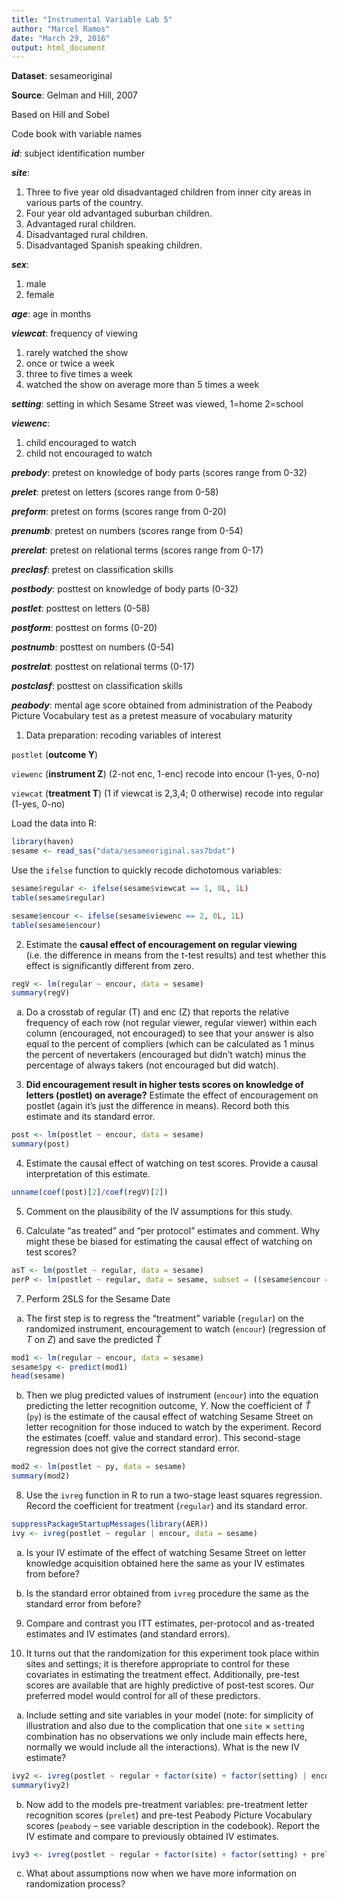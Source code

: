 ```yaml
---
title: "Instrumental Variable Lab 5"
author: "Marcel Ramos"
date: "March 29, 2016"
output: html_document
---
```


**Dataset**: sesameoriginal 

**Source**: Gelman and Hill, 2007

Based on Hill and Sobel 

Code book with variable names 

__*id*__: subject identification number

__*site*__:

   1. Three to five year old disadvantaged children from inner
        city areas in various parts of the country.
   2. Four year old advantaged suburban children. 
   3. Advantaged rural children.
   4. Disadvantaged rural children.
   5. Disadvantaged Spanish speaking children.

__*sex*__: 

   1. male
   2. female

__*age*__: age in months

__*viewcat*__: frequency of viewing

   1. rarely watched the show
   2. once or twice a week 
   3. three to five times a week
   4. watched the show on average more than 5 times a week

__*setting*__: setting in which Sesame Street was viewed, 1=home 2=school

__*viewenc*__:

   1. child encouraged to watch
   2. child not encouraged to watch

__*prebody*__:  pretest on knowledge of body parts (scores range from 0-32)

__*prelet*__:  pretest on letters (scores range from 0-58)

__*preform*__: pretest on forms (scores range from 0-20)

__*prenumb*__: pretest on numbers (scores range from 0-54)

__*prerelat*__: pretest on relational terms (scores range from 0-17)

__*preclasf*__: pretest on classification skills

__*postbody*__: posttest on knowledge of body parts (0-32)

__*postlet*__:  posttest on letters (0-58)

__*postform*__:  posttest on forms (0-20)

__*postnumb*__: posttest on numbers (0-54)

__*postrelat*__: posttest on relational terms (0-17)

__*postclasf*__:  posttest on classification skills

__*peabody*__:  mental age score obtained from administration of the Peabody Picture Vocabulary test as a pretest measure of vocabulary maturity

1. Data preparation: recoding variables of interest

`postlet` (**outcome Y**)

`viewenc` (**instrument Z**) (2-not enc, 1-enc) recode into encour (1-yes, 0-no)

`viewcat` (**treatment T**) (1 if viewcat is 2,3,4; 0 otherwise) recode into regular (1-yes, 0-no)


Load the data into R: 

```r
library(haven)
sesame <- read_sas("data/sesameoriginal.sas7bdat")
```

Use the `ifelse` function to quickly recode dichotomous variables: 

```r
sesame$regular <- ifelse(sesame$viewcat == 1, 0L, 1L)
table(sesame$regular)

sesame$encour <- ifelse(sesame$viewenc == 2, 0L, 1L)
table(sesame$encour)
```

2. Estimate the **causal effect of encouragement on regular viewing** (i.e. the difference in means from the t-test results) and test whether this effect is significantly different from zero.

```r
regV <- lm(regular ~ encour, data = sesame)
summary(regV)
```

a) Do a crosstab of regular (T) and enc (Z) that reports the relative frequency of each row (not regular viewer, regular viewer) within each column (encouraged, not encouraged) to see that your answer is also equal to the percent of compliers (which can be calculated as 1 minus the percent of nevertakers (encouraged but didn’t watch) minus the percentage of always takers (not encouraged but did watch).

3. **Did encouragement result in higher tests scores on knowledge of letters (postlet) on average?**  Estimate the effect of encouragement on postlet (again it’s just the difference in means).  Record both this estimate and its standard error.

```r
post <- lm(postlet ~ encour, data = sesame)
summary(post)
```

4. Estimate the causal effect of watching on test scores. Provide a causal interpretation of this estimate.

```r
unname(coef(post)[2]/coef(regV)[2])
```

5. Comment on the plausibility of the IV assumptions for this study. 

6. Calculate “as treated” and “per protocol” estimates and comment. Why might these be biased for estimating the causal effect of watching on test scores?

```r
asT <- lm(postlet ~ regular, data = sesame)
perP <- lm(postlet ~ regular, data = sesame, subset = ((sesame$encour == 1L & sesame$regular == 1L) | (sesame$encour == 0L & sesame$regular == 0L)))
```

7. Perform 2SLS for the Sesame Date 

a) The first step is to regress the “treatment” variable (`regular`) on the randomized instrument, encouragement to watch (`encour`) (regression of $T$ on $Z$) and save the predicted  $\hat{T}$

```r
mod1 <- lm(regular ~ encour, data = sesame)
sesame$py <- predict(mod1)
head(sesame)
```

b) Then we plug predicted values of instrument (`encour`) into the equation predicting the letter recognition outcome, $Y$.  Now the coefficient of $\hat{T}$ (`py`) is the estimate of the causal effect of watching Sesame Street on letter recognition for those induced to watch by the experiment. Record the estimates (coeff. value and standard error).  This second-stage regression does not give the correct standard error.

```r
mod2 <- lm(postlet ~ py, data = sesame)
summary(mod2)
```

8. Use the `ivreg` function in R to run a two-stage least squares regression. Record the coefficient for treatment (`regular`) and its standard error. 

```r
suppressPackageStartupMessages(library(AER))
ivy <- ivreg(postlet ~ regular | encour, data = sesame)
```

a) Is your IV estimate of the effect of watching Sesame Street on letter knowledge acquisition obtained here the same as your IV estimates from before? 

b) Is the standard error obtained from `ivreg` procedure the same as the standard error from before?

9. Compare and contrast you ITT estimates, per-protocol and as-treated estimates and IV estimates (and standard errors).

10. It turns out that the randomization for this experiment took place within sites and settings; it is therefore appropriate to control for these covariates in estimating the treatment effect. Additionally, pre-test scores are available that are highly predictive of post-test scores. Our preferred model would control for all of these predictors.

a) Include setting and site variables in your model (note: for simplicity of illustration and also due to the complication that one `site` × `setting` combination has no observations we only include main effects here, normally we would include all the interactions). What is the new IV estimate?

```r
ivy2 <- ivreg(postlet ~ regular + factor(site) + factor(setting) | encour + factor(site) + factor(setting), data = sesame)
summary(ivy2)
```

b) Now add to the models pre-treatment variables: pre-treatment letter recognition scores (`prelet`) and pre-test Peabody Picture Vocabulary scores (`peabody` – see variable description in the codebook). Report the IV estimate and compare to previously obtained IV estimates.

```r
ivy3 <- ivreg(postlet ~ regular + factor(site) + factor(setting) + prelet + peabody | encour + factor(site) + factor(setting) + prelet + peabody, data = sesame)
```
c) What about assumptions now when we have more information on randomization process?
